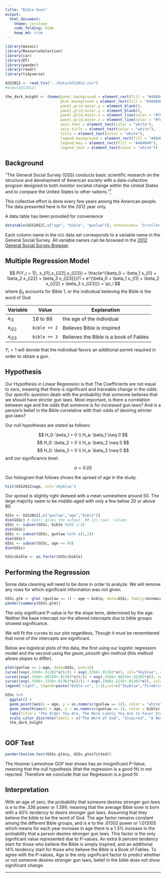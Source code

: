 ```yaml
---
title: "Bible Guns"
output: 
  html_document:
    theme: cerulean
    code_folding: hide
    keep_md: true
---
```


```r
library(mosaic)
library(ResourceSelection) 
library(car)
library(DT)
library(pander)
library(readr)
library(tidyverse)

GSS2012 <- read_tsv("../Data/GSS2012.csv")
#View(GSS2012)

the_dark_knight <- theme(panel.background = element_rect(fill = "#404040"),    # This is my theme I will use 
                         plot.background = element_rect(fill = "#404040"),
                         panel.grid.major.y = element_blank(),
                         panel.grid.minor.y = element_blank(),
                         panel.grid.major.x = element_line(color = "#7d7c7b"),
                         panel.grid.minor.x = element_line(color = "#7d7c7b"),
                         axis.text = element_text(color = "white"),
                         axis.title = element_text(color = "white"),
                         title = element_text(color = "white"),
                         legend.background = element_rect(fill = "#404040"),
                         legend.key = element_rect(fill = "#404040"),
                         legend.text = element_text(color = "white"))
```

## Background
"The General Social Survey (GSS) conducts basic scientific research on the structure and development of American society with a data-collection program designed to both monitor societal change within the United States and to compare the United States to other nations."[$^1$](http://www3.norc.org/GSS+Website/)

This collective effort is done every few years among the American people. The data presented here is for the 2012 year only.

A data table has been provided for convenience
```r
datatable(GSS2012[,c("age", "bible", "gunlaw")], extensions= 'Scroller', options=list(deferRender = TRUE, scrollY = 200, scroller = TRUE, dom = 't'))
```

Each column name in the `GSS` data set corresponds to a variable name in the General Social Survey. All variable names can be browsed in the [2012 General Social Survey Browser](http://sda.berkeley.edu/sdaweb/analysis/?dataset=gss12).


## Multiple Regression Model

$$
  P(Y_i = 1|\, x_{i1},x_{i22},x_{i23}) = \frac{e^{\beta_0 + \beta_1 x_{i1} + \beta_2 x_{i22} + \beta_3 x_{i23}}}{1 + e^{\beta_0 + \beta_1 x_{i1} + \beta_2 x_{i22} + \beta_3 x_{i23}}} = \pi_i
$$
where $\beta_0$ accounts for Bible 1, or the individual believing the Bible is the word of God

| Variable | Value | Explanation |
|----------|-------|-------------|
| $x_{i1}$ | 18 to 88 | the age of the individual |
| $x_{i22}$ | `bible == 2` | Believes Bible is inspired |
| $x_{i23}$ | `bible == 3` | Believes the Bible is a book of Fables |

$Y_i = 1$ will denote that the individual favors an additional permit required in order to obtain a gun.

## Hypothesis 

Our Hypothesis in Linear Regression is that The Coefficients are not equal to zero, meaning that there is significant and traceable change in the odds. Our specific question deals with the probability that someone believes that we should have stricter gun laws. Most important, is there a correlation between age and the odds that someone is for increased gun laws? And is a person's belief in the Bible correlative with their odds of desiring stricter gun laws?

Our null hypotheses are stated as follows:

$$
  H_0: \beta_1 = 0 \\
  H_a: \beta_1 \neq 0
$$
$$
  H_0: \beta_2 = 0 \\
  H_a: \beta_2 \neq 0
$$
$$
  H_0: \beta_3 = 0 \\
  H_a: \beta_3 \neq 0
$$
and our significance level:

$$
\alpha = 0.05
$$

Our histogram that follows shows the spread of age in the study. 

```r
hist(GSS2012$age, col='skyblue')
```

Our spread is slightly right skewed with a mean somewhere around 50. The large majority seem to be middle-aged with only a few below 20 or above 80.

```r
GSSc <- GSS2012[,c("gunlaw","age","bible")]
dim(GSSc) # dim() gives the output: ## [1] rows  colums   
GSSc <- subset(GSSc, bible %in% 1:3)
dim(GSSc)
GSSc <- subset(GSSc, gunlaw %in% c(1,2))
dim(GSSc)
GSSc <- subset(GSSc, age <= 89)
dim(GSSc)

GSSc$bible <- as.factor(GSSc$bible)
```

## Performing the Regression

Some data cleaning will need to be done in order to analyze. We will remove any rows for which significant information was not given.
```r
GSSc.glm <- glm( (gunlaw == 1) ~ age + bible, data=GSSc, family=binomial)
pander(summary(GSSc.glm))
```

The only significant P-value is for the slope term, determined by the age. Neither the base intercept nor the altered intercepts due to bible groups showed significance.

We will fit the curves to our plot regardless, Though it must be remembered that none of the intercepts are significant.

Below are logistical plots of the data, the first using our logistic regression model and the second using the geom_smooth glm method (this method allows slopes to differ). 

```r
plot(gunlaw == 1~age, data=GSSc, pch=16)
curve((exp(.3366+.01302*x))/(1 + exp(.3366+.01302*x)), col="Skyblue", add= TRUE)
curve((exp(.3366+.08258+.01302*x))/(1 + exp(.3366+.08258+.01302*x)), col="Firebrick", add= TRUE)
curve((exp(.3366+.2256+.01302*x))/(1 + exp(.3366+.2256+.01302*x)), col="Gold", add= TRUE)
legend("right", legend=paste("Bible ==", 1:3),col=c("Skyblue","Firebrick","Gold"), lty=1) 

GSSc %>% 
  ggplot() +
  geom_point(aes(x = age, y = as.numeric(gunlaw == 1)), color = "white") +
  geom_smooth(aes(x = age, y = as.numeric(gunlaw == 1), color = bible), method = "glm", se = FALSE) +
  labs(title = "The Older You Are, The More Likely You Are to Favor Stricter Gun Laws", subtitle = "According to the 2012 General Social Survey", x = "Age", color = "Extent of Bible Belief", y = "Does the Respondent Favor Stricter Gun Laws?") +
  scale_color_discrete(labels = c("The Word of God", "Inspired", "A Book of Fables")) +
  the_dark_knight
  
```

## GOF Test

```r
pander(hoslem.test(GSSc.glm$y, GSSc.glm$fitted))
```

The Hosmer Lemeshow GOF test shows has an insignificant P-Value, meaning that the null hypothesis (that the regression is a good fit) in not rejected. Therefore we conclude that our Regression is a good fit.

## Interpretation

With an age of zero, the probability that someone desires stronger gun laws is e to the .336 power or 1.399, meaning that the average Bible lover is born with a 40% tendency to desire stronger gun laws. Assuming that they believe the bible to be the word of God. The age factor remains constant among the different Bible groups, and is e to the .01302 power or 1.013105 which means for each year increase in age there is a 1.3% increase in the probability that a person desires stronger gun laws. This factor is the only significant value represented due to P-values. An extra 8 percent tendency start for those who believe the Bible is simply inspired, and an additional 14% tendency start for those who believe the Bible is a Book of Fables. To agree with the P-values, Age is the only significant factor to predict whether or not someone desires stronger gun laws, belief in the bible does not show significant change. 


--------------------------------------------------------------------------------------------------------



